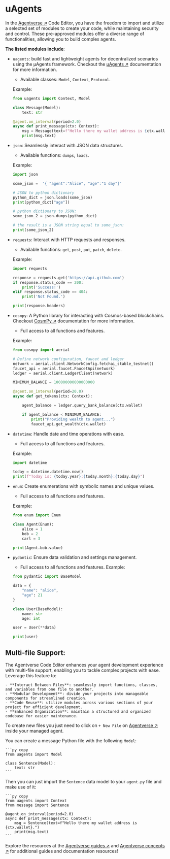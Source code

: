 # uAgents

In the [Agentverse ↗](https://agentverse.ai/) Code Editor, you have the freedom to import and utilize a selected set of modules to create your code, while maintaining security and control. These pre-approved modules offer a diverse range of functionalities, allowing you to build complex agents.

**The listed modules include**:

- `uagents`: build fast and lightweight agents for decentralized scenarios using the μAgents framework. Checkout the [μAgents ↗](/concepts#μagents) documentation for more information.

     - Available classes: `Model`, `Context`, `Protocol`.

    Example:

    ```py copy
    from uagents import Context, Model

    class Message(Model):
        text: str

    @agent.on_interval(period=2.0)
    async def print_message(ctx: Context):
        msg = Message(text=f"Hello there my wallet address is {ctx.wallet}.")
        print(msg.text)
    ```

- `json`: Seamlessly interact with JSON data structures.

     - Available functions: `dumps`, `loads`.

    Example:

    ```py copy
    import json

    some_json =  '{ "agent":"Alice", "age":"1 day"}'

    # JSON to python dictionary
    python_dict = json.loads(some_json)
    print(python_dict["age"])

    # python dictionary to JSON:
    some_json_2 = json.dumps(python_dict)

    # the result is a JSON string equal to some_json:
    print(some_json_2)
    ```

- `requests`: Interact with HTTP requests and responses.

     - Available functions: `get`, `post`, `put`, `patch`, `delete`.

    Example:

    ```py copy
    import requests

    response = requests.get('https://api.github.com')
    if response.status_code == 200:
        print('Success!')
    elif response.status_code == 404:
        print('Not Found.')

    print(response.headers)
    ```

- `cosmpy`: A Python library for interacting with Cosmos-based blockchains. Checkout [CosmPy ↗](/guides/fetch-network/cosmpy/install) documentation for more information.

     - Full access to all functions and features.

    Example:

    ```py copy
    from cosmpy import aerial

    # Define network configuration, faucet and ledger
    network = aerial.client.NetworkConfig.fetchai_stable_testnet()
    faucet_api = aerial.faucet.FaucetApi(network)
    ledger = aerial.client.LedgerClient(network)

    MINIMUM_BALANCE = 100000000000000000

    @agent.on_interval(period=20.0)
    async def get_tokens(ctx: Context):

        agent_balance = ledger.query_bank_balance(ctx.wallet)

        if agent_balance < MINIMUM_BALANCE:
            print("Providing wealth to agent...")
            faucet_api.get_wealth(ctx.wallet)
    ```


- `datetime`: Handle date and time operations with ease.

     - Full access to all functions and features.

    Example:

    ```py copy
    import datetime

    today = datetime.datetime.now()
    print(f"Today is: {today.year}:{today.month}:{today.day}")
    ```

- `enum`: Create enumerations with symbolic names and unique values.

     - Full access to all functions and features.

    Example:

    ```py copy
    from enum import Enum

    class Agent(Enum):
        alice = 1
        bob = 2
        carl = 3

    print(Agent.bob.value)
    ```

- `pydantic`: Ensure data validation and settings management.

     - Full access to all functions and features.
    Example:

    ```py copy
    from pydantic import BaseModel

    data = {
        "name": "alice",
        "age": 21
    }

    class User(BaseModel):
        name: str
        age: int

    user = User(**data)

    print(user)
    ```

## Multi-file Support:

The Agentverse Code Editor enhances your agent development experience with multi-file support, enabling you to tackle complex projects with ease. Leverage this feature to:

    - **Interact Between Files**: seamlessly import functions, classes, and variables from one file to another.
    - **Modular Development**: divide your projects into manageable components for streamlined creation.
    - **Code Reuse**: utilize modules across various sections of your project for efficient development.
    - **Enhanced Organization**: maintain a structured and organized codebase for easier maintenance.

To create new files you just need to click on `+ New File` on [Agentverse ↗](https://agentverse.ai/) inside your managed agent.

You can create a message Python file with the following `Model`:

    ```py copy
    from uagents import Model

    class Sentence(Model):
        text: str
    ```

Then you can just import the `Sentence` data model to your `agent.py` file and make use of it:

    ```py copy
    from uagents import Context
    from message import Sentence

    @agent.on_interval(period=2.0)
    async def print_message(ctx: Context):
        msg = Sentence(text=f"Hello there my wallet address is {ctx.wallet}.")
        print(msg.text)
    ```

Explore the resources at the [Agentverse guides ↗](/guides#agentverse) and [Agentverse concepts ↗](/concepts#agentverse) for additional guides and documentation resources!
